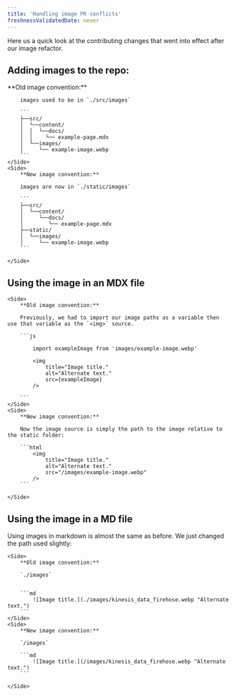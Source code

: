 ```yaml
---
title: 'Handling image PR conflicts'
freshnessValidatedDate: never
---
```


Here us a quick look at the contributing changes that went into effect after our image refactor.

## Adding images to the repo:
<SideBySide>
    <Side>
        **Old image convention:**

        images used to be in `./src/images`

        ```
        ├──src/
        │  └──content/
        │  │  └──docs/
        │  │    └── example-page.mdx
        │  └──images/
        │     └── example-image.webp
        ```
    </Side>
    <Side>
        **New image convention:**

        images are now in `./static/images`

        ```
        ├──src/
        │  └──content/
        │     └──docs/
        │        └── example-page.mdx
        ├──static/
        │  └──images/
        │     └── example-image.webp
        ```

    </Side>
</SideBySide>

## Using the image in an MDX file

<SideBySide>

    <Side>
        **Old image convention:**

        Previously, we had to import our image paths as a variable then use that variable as the `<img>` source. 

        ```js

            import exampleImage from 'images/example-image.webp'

            <img
                title="Image title."
                alt="Alternate text."
                src={exampleImage}
            />

        ```
    </Side>
    <Side>
        **New image convention:**

        Now the image source is simply the path to the image relative to the static folder:

        ```html
            <img
                title="Image title."
                alt="Alternate text."
                src="/images/example-image.webp"
            />
        ```

    </Side>
</SideBySide>

## Using the image in a MD file

Using images in markdown is almost the same as before. We just changed the path used slightly:

<SideBySide>

    <Side>
        **Old image convention:**

        `./images`
        

        ```md
            ![Image title.](./images/kinesis_data_firehose.webp "Alternate text.")
        ```
    </Side>
    <Side>
        **New image convention:**

        `/images`

        ```md
            ![Image title.](/images/kinesis_data_firehose.webp "Alternate text.")
        ```

    </Side>
</SideBySide>

